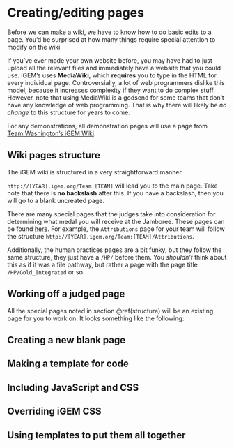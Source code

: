 # Creating/editing pages {#addPage}

Before we can make a wiki, we have to know how to do basic edits to a page. You'd be surprised at how many things require special attention to modify on the wiki.

If you've ever made your own website before, you may have had to just upload all the relevant files and immediately have a website that you could use. iGEM's uses **MediaWiki**, which **requires** you to type in the HTML for every individual page. Controversially, a lot of web programmers dislike this model, because it increases complexity if they want to do complex stuff. However, note that using MediaWiki is a godsend for some teams that don't have any knowledge of web programming. That is why there will likely be *no change* to this structure for years to come.

For any demonstrations, all demonstration pages will use a page from [Team:Washington's iGEM Wiki](http://2017.igem.org/Team:Washington).

## Wiki pages structure {#structure}

The iGEM wiki is structured in a very straightforward manner.

`http://[YEAR].igem.org/Team:[TEAM]` will lead you to the main page. Take note that there is **no backslash** after this. If you have a backslash, then you will go to a blank uncreated page.

There are many special pages that the judges take into consideration for determining what medal you will receive at the Jamboree. These pages can be found [here](http://2017.igem.org/Judging/Pages_for_Awards). For example, the `Attributions` page for your team will follow the structure `http://[YEAR].igem.org/Team:[TEAM]/Attributions`.

Additionally, the human practices pages are a bit funky, but they follow the same structure, they just have a `/HP/` before them. You *shouldn't* think about this as if it was a file pathway, but rather a page with the page title `/HP/Gold_Integrated` or so.

## Working off a judged page {#existingPage}

All the special pages noted in section \@ref(structure) will be an existing page for you to work on. It looks something like the following:  

## Creating a new blank page {#blankPage}

## Making a template for code {#template}

## Including JavaScript and CSS {#includingJSCSS}

## Overriding iGEM CSS

## Using templates to put them all together {#putTogether}
